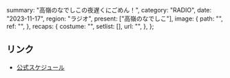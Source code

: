   summary: "高嶺のなでしこの夜遅くにごめん！",
  category: "RADIO",
  date: "2023-11-17",
  region: "ラジオ",
  present: ["高嶺のなでしこ"],
  image: {
    path: "",
    ref: "",
  },
  recaps: {
    costume: "",
    setlist: [],
    url: "",
  },
};

## リンク

- [公式スケジュール](https://takanenonadeshiko.jp/?p=1009)
